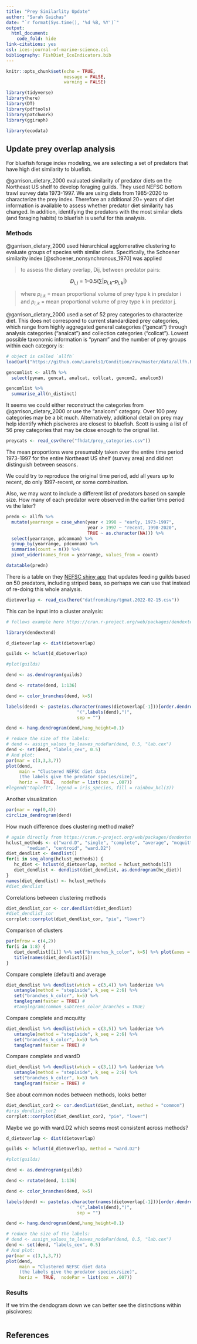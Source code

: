 ```yaml
---
title: "Prey Similarlity Update"
author: "Sarah Gaichas"
date: "`r format(Sys.time(), '%d %B, %Y')`"
output:
  html_document:
    code_fold: hide
link-citations: yes
csl: ices-journal-of-marine-science.csl
bibliography: FishDiet_EcoIndicators.bib
---
```


```r
knitr::opts_chunk$set(echo = TRUE,
                      message = FALSE,
                      warning = FALSE)

library(tidyverse)
library(here)
library(DT)
library(pdftools)
library(patchwork)
library(ggiraph)

library(ecodata)

```

## Update prey overlap analysis

For bluefish forage index modeling, we are selecting a set of predators that have high diet similarity to bluefish. 

@garrison_dietary_2000 evaluated similarity of predator diets on the Northeast US shelf to develop foraging guilds. They used NEFSC bottom trawl survey data 1973-1997. We are using diets from 1985-2020 to characterize the prey index. Therefore an additional 20+ years of diet information is available to assess whether predator diet similarity has changed. In addition, identifying the predators with the most similar diets (and foraging habits) to bluefish is useful for this analysis.

### Methods

@garrison_dietary_2000 used hierarchical agglomerative clustering to evaluate groups of species with similar diets. Specifically, the Schoener similarity index [@schoener_nonsynchronous_1970] was applied

>to assess the dietary overlap, Dij, between predator pairs:

$$ D_{i,j} = 1 – 0.5 (∑ |p_{i,k} – p_{j,k}|) $$

>where $p_{i,k}$ = mean proportional volume of prey type k in predator i and $p_{i,k}$ = mean proportional volume of
prey type k in predator j. 

@garrison_dietary_2000 used a set of 52 prey categories to characterize diet. This does not correspond to current standardized prey categories, which range from highly aggregated general categories ("gencat") through analysis categories ("analcat") and collection categories ("collcat"). Lowest possible taxonomic information is "pynam" and the number of prey groups within each category is:

```r
# object is called `allfh`
load(url("https://github.com/Laurels1/Condition/raw/master/data/allfh.RData"))
```

```r
gencomlist <- allfh %>%
  select(pynam, gencat, analcat, collcat, gencom2, analcom3) 

gencomlist %>%
  summarise_all(n_distinct)

```

It seems we could either reconstruct the categories from @garrison_dietary_2000 or use the "analcom" category. Over 100 prey categories may be a bit much. Alternatively, additional detail on prey may help identify which piscivores are closest to bluefish. Scott is using a list of 56 prey categories that may be close enough to the orignal list.

```r
preycats <- read_csv(here("fhdat/prey_categories.csv"))
```

The mean proportions were presumably taken over the entire time period 1973-1997 for the entire Northeast US shelf (survey area) and did not distinguish between seasons.

We could try to reproduce the original time period, add all years up to recent, do only 1997-recent, or some combination.

Also, we may want to include a different list of predators based on sample size. How many of each predator were observed in the earlier time period vs the later?

```r
predn <- allfh %>%
  mutate(yearrange = case_when(year < 1998 ~ "early, 1973-1997",
                               year > 1997 ~ "recent, 1998-2020",
                               TRUE ~ as.character(NA))) %>%
  select(yearrange, pdcomnam) %>%
  group_by(yearrange, pdcomnam) %>%
  summarise(count = n()) %>%
  pivot_wider(names_from = yearrange, values_from = count)

datatable(predn)
```

There is a table on they [NEFSC shiny app](https://fwdp.shinyapps.io/tm2020/#4_DIET_OVERLAP_AND_TROPHIC_GUILDS) that updates feeding guilds based on 50 predators, including striped bass, so perhaps we can use that instead of re-doing this whole analysis.

```r
dietoverlap <- read_csv(here("datfromshiny/tgmat.2022-02-15.csv"))
```
 This can be input into a cluster analysis:
 
```r
# follows example here https://cran.r-project.org/web/packages/dendextend/vignettes/Cluster_Analysis.html

library(dendextend)

d_dietoverlap <- dist(dietoverlap)

guilds <- hclust(d_dietoverlap)

#plot(guilds)

dend <- as.dendrogram(guilds)

dend <- rotate(dend, 1:136)

dend <- color_branches(dend, k=5)

labels(dend) <- paste(as.character(names(dietoverlap[-1]))[order.dendrogram(dend)],
                           "(",labels(dend),")", 
                           sep = "")

dend <- hang.dendrogram(dend,hang_height=0.1)

# reduce the size of the labels:
# dend <- assign_values_to_leaves_nodePar(dend, 0.5, "lab.cex")
dend <- set(dend, "labels_cex", 0.5)
# And plot:
par(mar = c(3,3,3,7))
plot(dend, 
     main = "Clustered NEFSC diet data
     (the labels give the predator species/size)", 
     horiz =  TRUE,  nodePar = list(cex = .007))
#legend("topleft", legend = iris_species, fill = rainbow_hcl(3))
```
 
Another visualization
```r
par(mar = rep(0,4))
circlize_dendrogram(dend)
```

How much difference does clustering method make?
```r
# again directly from https://cran.r-project.org/web/packages/dendextend/vignettes/Cluster_Analysis.html
hclust_methods <- c("ward.D", "single", "complete", "average", "mcquitty", 
        "median", "centroid", "ward.D2")
diet_dendlist <- dendlist()
for(i in seq_along(hclust_methods)) {
   hc_diet <- hclust(d_dietoverlap, method = hclust_methods[i])   
   diet_dendlist <- dendlist(diet_dendlist, as.dendrogram(hc_diet))
}
names(diet_dendlist) <- hclust_methods
#diet_dendlist
```

Correlations between clustering methods
```r
diet_dendlist_cor <- cor.dendlist(diet_dendlist)
#diet_dendlist_cor
corrplot::corrplot(diet_dendlist_cor, "pie", "lower")
```

Comparison of clusters
```r
par(mfrow = c(4,2))
for(i in 1:8) {
   diet_dendlist[[i]] %>% set("branches_k_color", k=5) %>% plot(axes = FALSE, horiz = TRUE)
   title(names(diet_dendlist)[i])
}
```

Compare complete (default) and average
```r
diet_dendlist %>% dendlist(which = c(3,4)) %>% ladderize %>% 
   untangle(method = "step1side", k_seq = 2:6) %>%
   set("branches_k_color", k=5) %>% 
   tanglegram(faster = TRUE) # 
   #tanglegram(common_subtrees_color_branches = TRUE)
```
Compare complete and mcquitty
```r
diet_dendlist %>% dendlist(which = c(3,5)) %>% ladderize %>% 
   untangle(method = "step1side", k_seq = 2:6) %>%
   set("branches_k_color", k=5) %>% 
   tanglegram(faster = TRUE) # 
```
Compare complete and wardD
```r
diet_dendlist %>% dendlist(which = c(3,1)) %>% ladderize %>% 
   untangle(method = "step1side", k_seq = 2:6) %>%
   set("branches_k_color", k=5) %>% 
   tanglegram(faster = TRUE) # 
```

See about common nodes between methods, looks better

```r
diet_dendlist_cor2 <- cor.dendlist(diet_dendlist, method = "common")
#iris_dendlist_cor2
corrplot::corrplot(diet_dendlist_cor2, "pie", "lower")

```

Maybe we go with ward.D2 which seems most consistent across methods?
```r
d_dietoverlap <- dist(dietoverlap)

guilds <- hclust(d_dietoverlap, method = "ward.D2")

#plot(guilds)

dend <- as.dendrogram(guilds)

dend <- rotate(dend, 1:136)

dend <- color_branches(dend, k=5)

labels(dend) <- paste(as.character(names(dietoverlap[-1]))[order.dendrogram(dend)],
                           "(",labels(dend),")", 
                           sep = "")

dend <- hang.dendrogram(dend,hang_height=0.1)

# reduce the size of the labels:
# dend <- assign_values_to_leaves_nodePar(dend, 0.5, "lab.cex")
dend <- set(dend, "labels_cex", 0.5)
# And plot:
par(mar = c(3,3,3,7))
plot(dend, 
     main = "Clustered NEFSC diet data
     (the labels give the predator species/size)", 
     horiz =  TRUE,  nodePar = list(cex = .007))
```

### Results

If we trim the dendogram down we can better see the distinctions within piscivores:
```r

```



## References